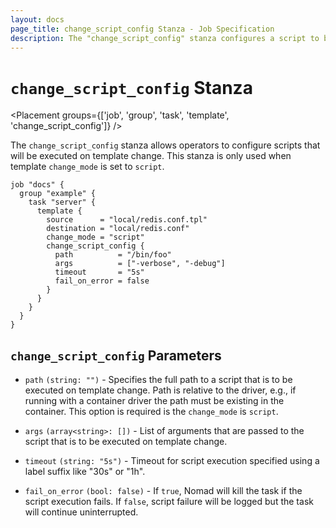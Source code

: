 ```yaml
---
layout: docs
page_title: change_script_config Stanza - Job Specification
description: The "change_script_config" stanza configures a script to be run on template re-render.
---
```


# `change_script_config` Stanza

<Placement groups={['job', 'group', 'task', 'template', 'change_script_config']} />

The `change_script_config` stanza allows operators to configure scripts that
will be executed on template change. This stanza is only used when template
`change_mode` is set to `script`. 

```hcl
job "docs" {
  group "example" {
    task "server" {
      template {
        source      = "local/redis.conf.tpl"
        destination = "local/redis.conf"
        change_mode = "script"
        change_script_config {
          path          = "/bin/foo"
          args          = ["-verbose", "-debug"]
          timeout       = "5s"
          fail_on_error = false
        }
      }
    }
  }
}
```

## `change_script_config` Parameters

- `path` `(string: "")` - Specifies the full path to a script that
  is to be executed on template change. Path is relative to the driver, e.g., if
  running with a container driver the path must be existing in the container.
  This option is required is the `change_mode` is `script`.

- `args` `(array<string>: [])` - List of arguments that are passed to the script
  that is to be executed on template change. 

- `timeout` `(string: "5s")` - Timeout for script execution specified using a
  label suffix like "30s" or "1h". 

- `fail_on_error` `(bool: false)` - If `true`, Nomad will kill the task if the
  script execution fails. If `false`, script failure will be logged but the task
  will continue uninterrupted. 